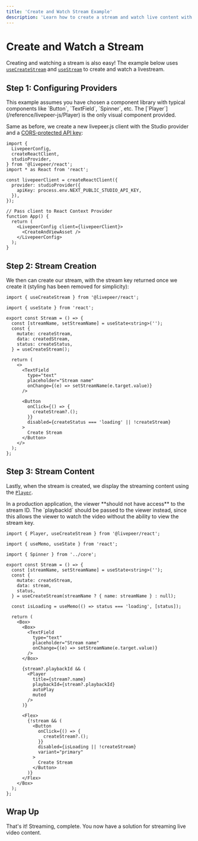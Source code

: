 ```yaml
---
title: 'Create and Watch Stream Example'
description: 'Learn how to create a stream and watch live content with livepeer.js'
---
```



# Create and Watch a Stream

Creating and watching a stream is also easy! The example below uses [`useCreateStream`](/reference/livepeer-js/stream/useCreateStream)
and [`useStream`](/reference/livepeer-js/stream/useStream) to create and watch a livestream.

<Stream />

## Step 1: Configuring Providers

<Callout>
  This example assumes you have chosen a component library with typical
  components like `Button`, `TextField`, `Spinner`, etc. The
  [`Player`](/reference/livepeer-js/Player) is the only visual component
  provided.
</Callout>

Same as before, we create a new livepeer.js client with the Studio provider and a [CORS-protected API key](/reference/livepeer-js/providers/studio#apikey):

```tsx filename="App.tsx"
import {
  LivepeerConfig,
  createReactClient,
  studioProvider,
} from '@livepeer/react';
import * as React from 'react';

const livepeerClient = createReactClient({
  provider: studioProvider({
    apiKey: process.env.NEXT_PUBLIC_STUDIO_API_KEY,
  }),
});

// Pass client to React Context Provider
function App() {
  return (
    <LivepeerConfig client={livepeerClient}>
      <CreateAndViewAsset />
    </LivepeerConfig>
  );
}
```

## Step 2: Stream Creation

We then can create our stream, with the stream key returned once we create it (styling has been removed for simplicity):

```tsx filename="Stream.tsx"
import { useCreateStream } from '@livepeer/react';

import { useState } from 'react';

export const Stream = () => {
  const [streamName, setStreamName] = useState<string>('');
  const {
    mutate: createStream,
    data: createdStream,
    status: createStatus,
  } = useCreateStream();

  return (
    <>
      <TextField
        type="text"
        placeholder="Stream name"
        onChange={(e) => setStreamName(e.target.value)}
      />

      <Button
        onClick={() => {
          createStream?.();
        }}
        disabled={createStatus === 'loading' || !createStream}
      >
        Create Stream
      </Button>
    </>
  );
};
```

## Step 3: Stream Content

Lastly, when the stream is created, we display the streaming content using the [`Player`](/reference/livepeer-js/Player).

<Callout>
  In a production application, the viewer **should not have access** to the
  stream ID. The `playbackId` should be passed to the viewer instead, since this
  allows the viewer to watch the video without the ability to view the stream
  key.
</Callout>

```tsx filename="Stream.tsx"
import { Player, useCreateStream } from '@livepeer/react';

import { useMemo, useState } from 'react';

import { Spinner } from '../core';

export const Stream = () => {
  const [streamName, setStreamName] = useState<string>('');
  const {
    mutate: createStream,
    data: stream,
    status,
  } = useCreateStream(streamName ? { name: streamName } : null);

  const isLoading = useMemo(() => status === 'loading', [status]);

  return (
    <Box>
      <Box>
        <TextField
          type="text"
          placeholder="Stream name"
          onChange={(e) => setStreamName(e.target.value)}
        />
      </Box>

      {stream?.playbackId && (
        <Player
          title={stream?.name}
          playbackId={stream?.playbackId}
          autoPlay
          muted
        />
      )}

      <Flex>
        {!stream && (
          <Button
            onClick={() => {
              createStream?.();
            }}
            disabled={isLoading || !createStream}
            variant="primary"
          >
            Create Stream
          </Button>
        )}
      </Flex>
    </Box>
  );
};
```

## Wrap Up

That's it! Streaming, complete. You now have a solution for streaming live video content.
